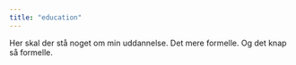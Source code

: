 ```yaml
---
title: "education"
---
```


Her skal der stå noget om min uddannelse. Det mere formelle. Og det knap så formelle.
